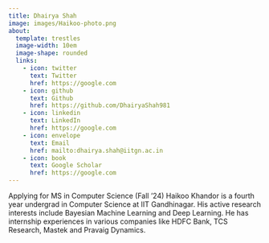 ```yaml
---
title: Dhairya Shah
image: images/Haikoo-photo.png
about:
  template: trestles
  image-width: 10em
  image-shape: rounded
  links:
    - icon: twitter
      text: Twitter
      href: https://google.com
    - icon: github
      text: Github
      href: https://github.com/DhairyaShah981
    - icon: linkedin
      text: LinkedIn
      href: https://google.com
    - icon: envelope
      text: Email
      href: mailto:dhairya.shah@iitgn.ac.in
    - icon: book
      text: Google Scholar
      href: https://google.com
---
```

Applying for MS in Computer Science (Fall ‘24)
Haikoo Khandor is a fourth year undergrad in Computer Science at IIT Gandhinagar. His active research interests include Bayesian Machine Learning and
Deep Learning. He has internship experiences in various companies like HDFC Bank, TCS Research, Mastek and Pravaig Dynamics.